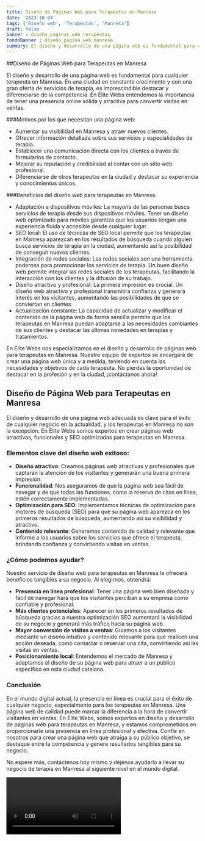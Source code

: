 ```yaml
---
title: Diseño de Páginas Web para Terapeutas en Manresa
date: '2023-10-04'
tags: ['Diseño web', 'Terapeutas', 'Manresa']
draft: false
banner : diseño_paginas_web_terapeutas
fondoBanner : diseño_pagina_web_manresa
summary: El diseño y desarrollo de una página web es fundamental para cualquier terapeuta en Manresa. En una ciudad en constante crecimiento y con una gran oferta de servicios de terapia, es imprescindible destacar y diferenciarse de la competencia. En Élite Webs entendemos la importancia de tener una presencia online sólida y atractiva para convertir visitas en ventas.
---
```


##Diseño de Páginas Web para Terapeutas en Manresa

El diseño y desarrollo de una página web es fundamental para cualquier terapeuta en Manresa. En una ciudad en constante crecimiento y con una gran oferta de servicios de terapia, es imprescindible destacar y diferenciarse de la competencia. En Élite Webs entendemos la importancia de tener una presencia online sólida y atractiva para convertir visitas en ventas.

###Motivos por los que necesitan una página web:

- Aumentar su visibilidad en Manresa y atraer nuevos clientes.
- Ofrecer información detallada sobre sus servicios y especialidades de terapia.
- Establecer una comunicación directa con los clientes a través de formularios de contacto.
- Mejorar su reputación y credibilidad al contar con un sitio web profesional.
- Diferenciarse de otros terapeutas en la ciudad y destacar su experiencia y conocimientos únicos.

###Beneficios del diseño web para terapeutas en Manresa:

- Adaptación a dispositivos móviles: La mayoría de las personas busca servicios de terapia desde sus dispositivos móviles. Tener un diseño web optimizado para móviles garantiza que los usuarios tengan una experiencia fluida y accesible desde cualquier lugar.
- SEO local: El uso de técnicas de SEO local permite que los terapeutas en Manresa aparezcan en los resultados de búsqueda cuando alguien busca servicios de terapia en la ciudad, aumentando así la posibilidad de conseguir nuevos clientes.
- Integración de redes sociales: Las redes sociales son una herramienta poderosa para promocionar los servicios de terapia. Un buen diseño web permite integrar las redes sociales de los terapeutas, facilitando la interacción con los clientes y la difusión de su trabajo.
- Diseño atractivo y profesional: La primera impresión es crucial. Un diseño web atractivo y profesional transmitirá confianza y generará interés en los visitantes, aumentando las posibilidades de que se conviertan en clientes.
- Actualización constante: La capacidad de actualizar y modificar el contenido de la página web de forma sencilla permite que los terapeutas en Manresa puedan adaptarse a las necesidades cambiantes de sus clientes y destacar las últimas novedades en terapias y tratamientos.

En Élite Webs nos especializamos en el diseño y desarrollo de páginas web para terapeutas en Manresa. Nuestro equipo de expertos se encargará de crear una página web única y a medida, teniendo en cuenta las necesidades y objetivos de cada terapeuta. No pierdas la oportunidad de destacar en la profesión y en la ciudad, ¡contáctanos ahora!

<GifSeo />

<Cta />

## Diseño de Página Web para Terapeutas en Manresa

El diseño y desarrollo de una página web adecuada es clave para el éxito de cualquier negocio en la actualidad, y los terapeutas en Manresa no son la excepción. En Élite Webs somos expertos en crear páginas web atractivas, funcionales y SEO optimizadas para terapeutas en Manresa. 

### Elementos clave del diseño web exitoso:

- **Diseño atractivo**: Creamos páginas web atractivas y profesionales que captarán la atención de los visitantes y generarán una buena primera impresión.
- **Funcionalidad**: Nos aseguramos de que la página web sea fácil de navegar y de que todas las funciones, como la reserva de citas en línea, estén correctamente implementadas.
- **Optimización para SEO**: Implementamos técnicas de optimización para motores de búsqueda (SEO) para que su página web aparezca en los primeros resultados de búsqueda, aumentando así su visibilidad y atractivo.
- **Contenido relevante**: Generamos contenido de calidad y relevante que informe a los usuarios sobre los servicios que ofrece el terapeuta, brindando confianza y convirtiendo visitas en ventas.

### ¿Cómo podemos ayudar?

Nuestro servicio de diseño web para terapeutas en Manresa le ofrecerá beneficios tangibles a su negocio. Al elegirnos, obtendrá:

- **Presencia en línea profesional**: Tener una página web bien diseñada y fácil de navegar hará que los visitantes perciban a su empresa como confiable y profesional.
- **Más clientes potenciales**: Aparecer en los primeros resultados de búsqueda gracias a nuestra optimización SEO aumentará la visibilidad de su negocio y generará más tráfico hacia su página web.
- **Mayor conversión de visitas a ventas**: Guiamos a los visitantes mediante un diseño intuitivo y contenido relevante para que realicen una acción deseada, como contactar o reservar una cita, convirtiendo así las visitas en ventas.
- **Posicionamiento local**: Entendemos el mercado de Manresa y adaptamos el diseño de su página web para atraer a un público específico en esta ciudad catalana.

### Conclusión

En el mundo digital actual, la presencia en línea es crucial para el éxito de cualquier negocio, especialmente para los terapeutas en Manresa. Una página web de calidad puede marcar la diferencia a la hora de convertir visitantes en ventas. En Élite Webs, somos expertos en diseño y desarrollo de páginas web para terapeutas en Manresa, y estamos comprometidos en proporcionarle una presencia en línea profesional y efectiva. Confíe en nosotros para crear una página web que atraiga a su público objetivo, se destaque entre la competencia y genere resultados tangibles para su negocio.

No espere más, contáctenos hoy mismo y déjenos ayudarlo a llevar su negocio de terapia en Manresa al siguiente nivel en el mundo digital.

<Video />

<CtaBot job='Terapeutas' city='Manresa'/>

<Gmaps query='Manresa+españa+maps' />